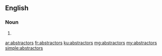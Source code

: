 ==English==

===Noun===
{{head|en|plural}}

# {{plural of|abstractor|lang=en}}

[[ar:abstractors]]
[[fr:abstractors]]
[[ku:abstractors]]
[[mg:abstractors]]
[[my:abstractors]]
[[simple:abstractors]]